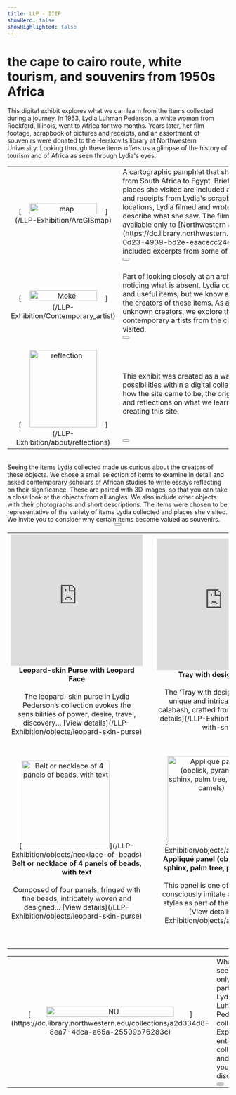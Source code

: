 ```yaml
---
title: LLP - IIIF
showHero: false
showHighlighted: false
---
```

# the cape to cairo route, white tourism, and souvenirs from 1950s Africa
This digital exhibit explores what we can learn from the items collected during a journey. In 1953, Lydia Luhman Pederson, a white woman from Rockford, Illinois, went to Africa for two months. Years later, her film footage, scrapbook of pictures and receipts, and an assortment of souvenirs were donated to the Herskovits library at Northwestern University. Looking through these items offers us a glimpse of the history of tourism and of Africa as seen through Lydia's eyes.
<table width = "100%">
<colgroup>
<col width="30%"/>
<col width="70%"/>
</colgroup>
<tr>
  <td rowspan = "2" align="center">[<img  width="80%" height="auto" alt="map" title = "map" src="https://northwestern.maps.arcgis.com/sharing/rest/content/items/2e765c71e9aa414aa02e713172232ccd/data"/>](/LLP-Exhibition/ArcGISmap)</td>
  <td>A cartographic pamphlet that shows Lydia's path from South Africa to Egypt. Brief histories of the places she visited are included alongside objects and receipts from Lydia's scrapbook. In some locations, Lydia filmed and wrote narrative scripts to describe what she saw. The films are currently available only to [Northwestern affiliates](https://dc.library.northwestern.edu/items/f1fa2fd4-0d23-4939-bd2e-eaacecc24e72), but we have included excerpts from some of her scripts. </td>
</tr>
<tr><td valign = "top"><Button children="View Map" href="/ArcGISmap" buttonType="primary" /></td></tr>
<tr height = "20" />
<tr>
  <td rowspan = "2" align="center">[<img  width="80%" height="auto" alt="Moké" title = "Moké" src="https://northwestern.maps.arcgis.com/sharing/rest/content/items/e5d563bf685d4e3ebf079a2d26c94fe2/data"/>](/LLP-Exhibition/Contemporary_artist)</td>
  <td>Part of looking closely at an archive involves noticing what is absent. Lydia collected decorative and useful items, but we know almost nothing about the creators of these items. As a nod to these unknown creators, we explore the works of contemporary artists from the countries Lydia visited. </td>
</tr>
<tr><td valign = "top"><Button children="View Makers" href="/Contemporary_artist" buttonType="primary" /></td></tr>
<tr height = "20" />
<tr>
  <td rowspan = "2" align="center">[<img  width="80%" height="176" alt="reflection" title = "reflection" src="https://iiif.dc.library.northwestern.edu/iiif/3/1b9becf9-70e6-435c-a726-c23b296dc650/full/3000,/0/default.jpg"/>](/LLP-Exhibition/about/reflections)</td>
  <td>This exhibit was created as a way to explore the possibilities within a digital collection. Read about how the site came to be, the origins of the collection, and reflections on what we learned in the process of creating this site. </td>
</tr>
<tr><td valign = "top"><Button children="View Reflections" href="/about/reflections" buttonType="primary" /></td></tr>
</table>
<br />
Seeing the items Lydia collected made us curious about the creators of these objects. We chose a small selection of items to examine in detail and asked contemporary scholars of African studies to write essays reflecting on their significance. These are paired with 3D images, so that you can take a close look at the objects from all angles. We also include other objects with their photographs and short descriptions. The items were chosen to be representative of the variety of items Lydia collected and places she visited. We invite you to consider why certain items become valued as souvenirs. 
<br />
<center><Button children="View Mementos" href="/objects" buttonType="primary" /></center>

<table width = "100%">
<colgroup>
<col width="45%"/>
<col width="10%"/>
<col width="45%"/>
</colgroup>
  <tr>
    <td align="center"><iframe title="Leopard-face purse | Pederson [DRAFT]" frameborder="0" allowfullscreen mozallowfullscreen="true" webkitallowfullscreen="true" allow="autoplay; fullscreen; xr-spatial-tracking" xr-spatial-tracking execution-while-out-of-viewport execution-while-not-rendered web-share src="https://sketchfab.com/models/6b54d8e7809945b39ea54686ae86a537/embed" height="300"> </iframe><figcaption><strong>Leopard-skin Purse with Leopard Face</strong></figcaption><br />The leopard-skin purse in Lydia Pederson’s collection evokes the sensibilities of power, desire, travel, discovery... [View details](/LLP-Exhibition/objects/leopard-skin-purse)</td>
    <td />
    <td align="center"><iframe title="Tray with design of snake | Pederson [DRAFT]" frameborder="0" allowfullscreen mozallowfullscreen="true" webkitallowfullscreen="true" allow="autoplay; fullscreen; xr-spatial-tracking" xr-spatial-tracking execution-while-out-of-viewport execution-while-not-rendered web-share src="https://sketchfab.com/models/72dd79103b4a4483995ccf46accdaa25/embed"  height="300"> </iframe><figcaption><strong>Tray with design of snake</strong></figcaption><br />The ‘Tray with design of snake’ is a unique and intricately decorated calabash, crafted from a gourd... [View details](/LLP-Exhibition/objects/tray-with-snake) </td>
  </tr>
   <tr height = "40"/>
   <tr>
    <td align="center">[<img  width="auto" height="200" alt="Belt or necklace of 4 panels of beads, with text"title = "Belt or necklace of 4 panels of beads, with text"src="https://northwestern.maps.arcgis.com/sharing/rest/content/items/38369e93693148b684ceca76a1696085/data"/>](/LLP-Exhibition/objects/necklace-of-beads)
    <figcaption><strong>Belt or necklace of 4 panels of beads, with text</strong></figcaption><br />Composed of four panels, fringed with fine beads, intricately woven and designed... [View details](/LLP-Exhibition/objects/leopard-skin-purse)</td>
    <td />
    <td align="center">[<img  width="auto" height="200" alt="Appliqué panel (obelisk, pyramids, sphinx, palm tree, person, camels)"title = "Appliqué panel (obelisk, pyramids, sphinx, palm tree, person, camels)"src=" https://northwestern.maps.arcgis.com/sharing/rest/content/items/98df7809f7d145d4a36c3dfd639ea1a1/data"/>](/LLP-Exhibition/objects/applique-panel)
    <figcaption><strong>Appliqué panel (obelisk, pyramids, sphinx, palm tree, person, camels)</strong></figcaption><br />This panel is one of three that self-consciously imitate ancient Egyptian styles as part of the art movement... [View details](/LLP-Exhibition/objects/applique-panel)</td>
  </tr>
  <tr height = "50"/>
  </table>
  <table width = "100%">
  <colgroup>
  <col width="30%"/>
  <col width="70%"/>
  </colgroup>
  <tr>
  <td rowspan = "2" align="center">[<img  width="80%" height="auto" alt="NU" title = "NU" src="https://northwestern.maps.arcgis.com/sharing/rest/content/items/bbf2479baa5f48299d959b2f5889492f/data"/>](https://dc.library.northwestern.edu/collections/a2d334d8-8ea7-4dca-a65a-25509b76283c)</td>
  <td>What you see here is only a small part of the Lydia Luhman Pederson collection. Explore the entire collection and make your own discoveries. </td>
</tr>
<tr><td valign = "top"><Button children="Northwestern Library Digital Collections" href="https://dc.library.northwestern.edu/collections/a2d334d8-8ea7-4dca-a65a-25509b76283c" buttonType="primary" /></td></tr>
</table>